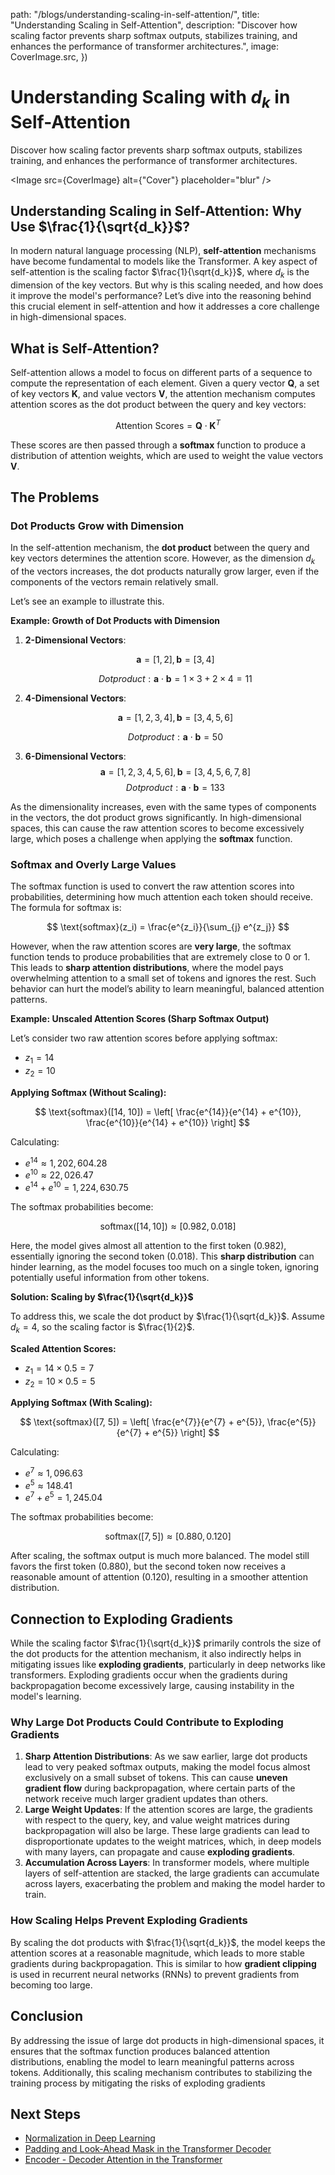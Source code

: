 

  path: "/blogs/understanding-scaling-in-self-attention/",
  title: "Understanding Scaling in Self-Attention",
  description:
    "Discover how scaling factor prevents sharp softmax outputs, stabilizes training, and enhances the performance of transformer architectures.",
  image: CoverImage.src,
})

# Understanding Scaling with $d_k$ in Self-Attention

<span className="text-base leading-snug text-neutral-500">
  Discover how scaling factor prevents sharp softmax outputs, stabilizes
  training, and enhances the performance of transformer architectures.
</span>

<Image src={CoverImage} alt={"Cover"} placeholder="blur" />

## Understanding Scaling in Self-Attention: Why Use $\frac{1}{\sqrt{d_k}}$?

In modern natural language processing (NLP), **self-attention** mechanisms have become fundamental to models like the Transformer. A key aspect of self-attention is the scaling factor $\frac{1}{\sqrt{d_k}}$, where $d_k$ is the dimension of the key vectors. But why is this scaling needed, and how does it improve the model's performance? Let’s dive into the reasoning behind this crucial element in self-attention and how it addresses a core challenge in high-dimensional spaces.

## What is Self-Attention?

Self-attention allows a model to focus on different parts of a sequence to compute the representation of each element. Given a query vector $\mathbf{Q}$, a set of key vectors $\mathbf{K}$, and value vectors $\mathbf{V}$, the attention mechanism computes attention scores as the dot product between the query and key vectors:

$$
\text{Attention Scores} = \mathbf{Q} \cdot \mathbf{K}^T
$$

These scores are then passed through a **softmax** function to produce a distribution of attention weights, which are used to weight the value vectors $\mathbf{V}$.

## The Problems

### Dot Products Grow with Dimension

In the self-attention mechanism, the **dot product** between the query and key vectors determines the attention score. However, as the dimension $d_k$ of the vectors increases, the dot products naturally grow larger, even if the components of the vectors remain relatively small.

Let’s see an example to illustrate this.

**Example: Growth of Dot Products with Dimension**

1. **2-Dimensional Vectors**:

   $$
   \mathbf{a} = [1, 2],
   \mathbf{b} = [3, 4]
   $$

   $$
   Dot product: \mathbf{a} \cdot \mathbf{b} = 1 \times 3 + 2 \times 4 = 11
   $$

2. **4-Dimensional Vectors**:

   $$
   \mathbf{a} = [1, 2, 3, 4],\mathbf{b} = [3, 4, 5, 6]
   $$

   $$
   Dot product: \mathbf{a} \cdot \mathbf{b} = 50
   $$

3. **6-Dimensional Vectors**:
   $$
   \mathbf{a} = [1, 2, 3, 4, 5, 6], \mathbf{b} = [3, 4, 5, 6, 7, 8]
   $$
   $$
   Dot product: \mathbf{a} \cdot \mathbf{b} = 133
   $$

As the dimensionality increases, even with the same types of components in the vectors, the dot product grows significantly. In high-dimensional spaces, this can cause the raw attention scores to become excessively large, which poses a challenge when applying the **softmax** function.

### Softmax and Overly Large Values

The softmax function is used to convert the raw attention scores into probabilities, determining how much attention each token should receive. The formula for softmax is:

$$
\text{softmax}(z_i) = \frac{e^{z_i}}{\sum_{j} e^{z_j}}
$$

However, when the raw attention scores are **very large**, the softmax function tends to produce probabilities that are extremely close to 0 or 1. This leads to **sharp attention distributions**, where the model pays overwhelming attention to a small set of tokens and ignores the rest. Such behavior can hurt the model’s ability to learn meaningful, balanced attention patterns.

**Example: Unscaled Attention Scores (Sharp Softmax Output)**

Let’s consider two raw attention scores before applying softmax:

- $z_1 = 14$
- $z_2 = 10$

**Applying Softmax (Without Scaling):**

$$
\text{softmax}([14, 10]) = \left[ \frac{e^{14}}{e^{14} + e^{10}}, \frac{e^{10}}{e^{14} + e^{10}} \right]
$$

Calculating:

- $e^{14} \approx 1,202,604.28$
- $e^{10} \approx 22,026.47$
- $e^{14} + e^{10} = 1,224,630.75$

The softmax probabilities become:

$$
\text{softmax}([14, 10]) \approx [0.982, 0.018]
$$

Here, the model gives almost all attention to the first token (0.982), essentially ignoring the second token (0.018). This **sharp distribution** can hinder learning, as the model focuses too much on a single token, ignoring potentially useful information from other tokens.

**Solution: Scaling by $\frac{1}{\sqrt{d_k}}$**

To address this, we scale the dot product by $\frac{1}{\sqrt{d_k}}$. Assume $d_k = 4$, so the scaling factor is $\frac{1}{2}$.

**Scaled Attention Scores:**

- $z_1 = 14 \times 0.5 = 7$
- $z_2 = 10 \times 0.5 = 5$

**Applying Softmax (With Scaling):**

$$
\text{softmax}([7, 5]) = \left[ \frac{e^{7}}{e^{7} + e^{5}}, \frac{e^{5}}{e^{7} + e^{5}} \right]
$$

Calculating:

- $e^{7} \approx 1,096.63$
- $e^{5} \approx 148.41$
- $e^{7} + e^{5} = 1,245.04$

The softmax probabilities become:

$$
\text{softmax}([7, 5]) \approx [0.880, 0.120]
$$

After scaling, the softmax output is much more balanced. The model still favors the first token (0.880), but the second token now receives a reasonable amount of attention (0.120), resulting in a smoother attention distribution.

## Connection to Exploding Gradients

While the scaling factor $\frac{1}{\sqrt{d_k}}$ primarily controls the size of the dot products for the attention mechanism, it also indirectly helps in mitigating issues like **exploding gradients**, particularly in deep networks like transformers. Exploding gradients occur when the gradients during backpropagation become excessively large, causing instability in the model's learning.

### Why Large Dot Products Could Contribute to Exploding Gradients

1. **Sharp Attention Distributions**: As we saw earlier, large dot products lead to very peaked softmax outputs, making the model focus almost exclusively on a small subset of tokens. This can cause **uneven gradient flow** during backpropagation, where certain parts of the network receive much larger gradient updates than others.
2. **Large Weight Updates**: If the attention scores are large, the gradients with respect to the query, key, and value weight matrices during backpropagation will also be large. These large gradients can lead to disproportionate updates to the weight matrices, which, in deep models with many layers, can propagate and cause **exploding gradients**.
3. **Accumulation Across Layers**: In transformer models, where multiple layers of self-attention are stacked, the large gradients can accumulate across layers, exacerbating the problem and making the model harder to train.

### How Scaling Helps Prevent Exploding Gradients

By scaling the dot products with $\frac{1}{\sqrt{d_k}}$, the model keeps the attention scores at a reasonable magnitude, which leads to more stable gradients during backpropagation. This is similar to how **gradient clipping** is used in recurrent neural networks (RNNs) to prevent gradients from becoming too large.

## Conclusion

By addressing the issue of large dot products in high-dimensional spaces, it ensures that the softmax function produces balanced attention distributions, enabling the model to learn meaningful patterns across tokens. Additionally, this scaling mechanism contributes to stabilizing the training process by mitigating the risks of exploding gradients

## Next Steps

- [Normalization in Deep Learning](/blogs/normalization-in-deep-learning)
- [Padding and Look-Ahead Mask in the Transformer Decoder](/blogs/understanding-padding-and-look-ahead-mask-in-the-transformer-decoder)
- [Encoder - Decoder Attention in the Transformer](/blogs/encoder-decoder-attention-in-the-transformer)
